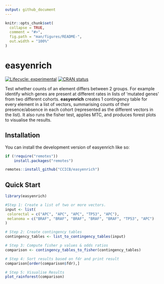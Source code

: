 ```yaml
---
output: github_document
---
```


<!-- README.md is generated from README.Rmd. Please edit that file -->

```r
knitr::opts_chunk$set(
  collapse = TRUE,
  comment = "#>",
  fig.path = "man/figures/README-",
  out.width = "100%"
)
```

# easyenrich

<!-- badges: start -->
[![Lifecycle: experimental](https://img.shields.io/badge/lifecycle-experimental-orange.svg)](https://lifecycle.r-lib.org/articles/stages.html#experimental)
[![CRAN status](https://www.r-pkg.org/badges/version/easyenrich)](https://CRAN.R-project.org/package=easyenrich)
<!-- badges: end -->

Test whether counts of an element differs between 2 groups. For example identify which genes are present at different rates in lists of 'mutated genes' from two different cohorts. **easyenrich** creates 1 contingency table for every element in a list of vectors, summarising counts of their presence/absence in each cohort (represented as the different vectors in the list). It also runs the fisher test, applies MTC, and produces forest plots to visualise the results.


## Installation

You can install the development version of easyenrich like so:

``` r
if (!require("remotes"))
    install.packages("remotes")

remotes::install_github("CCICB/easyenrich")
```

## Quick Start


```r
library(easyenrich)

#Step 1: Create a list of two or more vectors.  
input <- list(
 colorectal = c("APC", "APC", "APC", "TP53", "APC"),
 melanoma = c("BRAF", "BRAF", "BRAF", "BRAF", "BRAF", "TP53", "APC")
)

# Step 2: Create contingency tables
contingency_tables <- list_to_contingency_tables(input)

# Step 3: Compute fisher p values & odds ratios
comparison <- contingency_tables_to_fisher(contingency_tables)

# Step 4: Sort results based on fdr and print result
comparison[order(comparison$fdr),]

# Step 5: Visualise Results
plot_rainforest(comparison)
```
